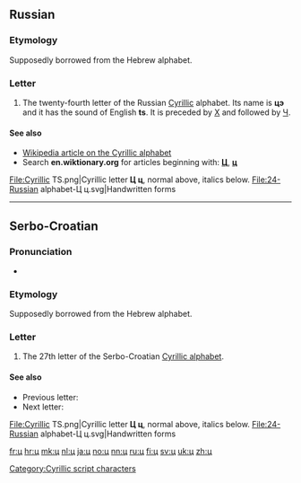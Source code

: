 {{Cyrillic character info|hex=446|name=CYRILLIC SMALL LETTER TSE}}
==Russian==
{{wikipedia|Tse (Cyrillic)}}

===Etymology===
Supposedly borrowed from the Hebrew alphabet.

===Letter===
{{head|ru|letter|lower case||upper case|Ц}}

# The twenty-fourth letter of the Russian [[Cyrillic]] alphabet. Its name is '''цэ''' {{IPAchar|(tsɛ)}} and it has the sound of English '''ts'''. It is preceded by [[х|Х]] and followed by [[ч|Ч]].

====See also====
* [[w:Cyrillic alphabet|Wikipedia article on the Cyrillic alphabet]]
* Search '''en.wiktionary.org''' for articles beginning with: '''[http://en.wiktionary.org/w/index.php?title=Special%3AAllpages&from=%D0%A6&namespace=0 Ц]''', '''[http://en.wiktionary.org/w/index.php?title=Special%3AAllpages&from=%D1%86&namespace=0 ц]'''
<gallery caption="Letter styles">
File:Cyrillic TS.png|Cyrillic letter '''Ц ц''', normal above, italics below.
File:24-Russian alphabet-Ц ц.svg|Handwritten forms
</gallery>

----

==Serbo-Croatian==
{{wikipedia|Tse (Cyrillic)}}

===Pronunciation===
* {{qualifier|phoneme}} {{IPA|/ts/|lang=sh}}

===Etymology===
Supposedly borrowed from the Hebrew alphabet.

===Letter===
{{head|sh|letter|lower case||upper case|Ц|sc=Cyrl}}

# The 27th letter of the Serbo-Croatian [[Cyrillic alphabet]].

====See also====
* Previous letter: {{Cyrl|[[х#Serbo-Croatian|х]]}}
* Next letter: {{Cyrl|[[ч#Serbo-Croatian|ч]]}}
<gallery caption="Letter styles">
File:Cyrillic TS.png|Cyrillic letter '''Ц ц''', normal above, italics below.
File:24-Russian alphabet-Ц ц.svg|Handwritten forms
</gallery>

[[Category:Cyrillic script characters]]

[[fr:ц]]
[[hr:ц]]
[[mk:ц]]
[[nl:ц]]
[[ja:ц]]
[[no:ц]]
[[nn:ц]]
[[ru:ц]]
[[fi:ц]]
[[sv:ц]]
[[uk:ц]]
[[zh:ц]]